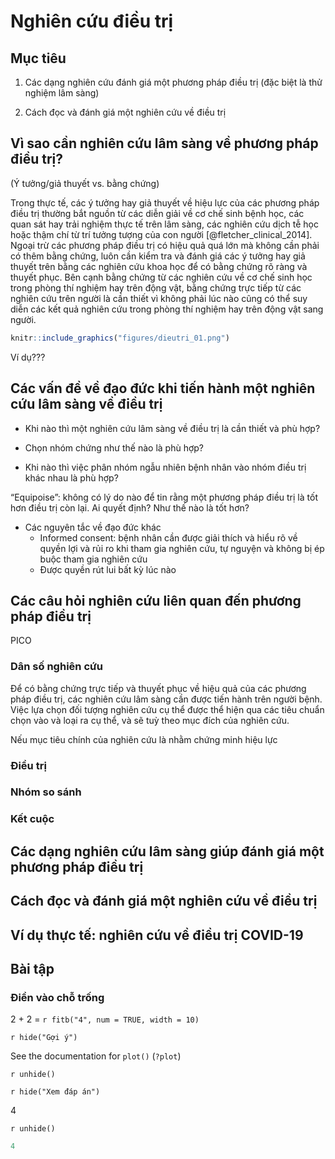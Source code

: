 # Nghiên cứu điều trị {#therapeutic}

## Mục tiêu

1. Các dạng nghiên cứu đánh giá một phương pháp điều trị (đặc biệt là thử nghiệm lâm sàng)

2. Cách đọc và đánh giá một nghiên cứu về điều trị

## Vì sao cần nghiên cứu lâm sàng về phương pháp điều trị?

(Ý tưởng/giả thuyết vs. bằng chứng)

Trong thực tế, các ý tưởng hay giả thuyết về hiệu lực của các phương pháp điều trị thường bắt nguồn từ các diễn giải về cơ chế sinh bệnh học, các quan sát hay trải nghiệm thực tế trên lâm sàng, các nghiên cứu dịch tễ học hoặc thậm chí từ trí tưởng tượng của con người [@fletcher_clinical_2014]. Ngoại trừ các phương pháp điều trị có hiệu quả quá lớn mà không cần phải có thêm bằng chứng, luôn cần kiểm tra và đánh giá các ý tưởng hay giả thuyết trên bằng các nghiên cứu khoa học để có bằng chứng rõ ràng và thuyết phục. Bên cạnh bằng chứng từ các nghiên cứu về cơ chế sinh học trong phòng thí nghiệm hay trên động vật, bằng chứng trực tiếp từ các nghiên cứu trên người là cần thiết vì không phải lúc nào cũng có thể suy diễn các kết quả nghiên cứu trong phòng thí nghiệm hay trên động vật sang người. 

```r
knitr::include_graphics("figures/dieutri_01.png")
```

Ví dụ???

## Các vấn đề về đạo đức khi tiến hành một nghiên cứu lâm sàng về điều trị

* Khi nào thì một nghiên cứu lâm sàng về điều trị là cần thiết và phù hợp?

* Chọn nhóm chứng như thế nào là phù hợp?

* Khi nào thì việc phân nhóm ngẫu nhiên bệnh nhân vào nhóm điều trị khác nhau là phù hợp?

"Equipoise": không có lý do nào để tin rằng một phương pháp điều trị là tốt hơn điều trị còn lại. Ai quyết định? Như thế nào là tốt hơn?

* Các nguyên tắc về đạo đức khác
    + Informed consent: bệnh nhân cần được giải thích và hiểu rõ về quyền lợi và rủi ro khi tham gia nghiên cứu, tự nguyện và không bị ép buộc tham gia nghiên cứu  
    + Được quyền rút lui bất kỳ lúc nào

## Các câu hỏi nghiên cứu liên quan đến phương pháp điều trị

PICO

### Dân số nghiên cứu

Để có bằng chứng trực tiếp và thuyết phục về hiệu quả của các phương pháp điều trị, các nghiên cứu lâm sàng cần được tiến hành trên người bệnh. Việc lựa chọn đối tượng nghiên cứu cụ thể được thể hiện qua các tiêu chuẩn chọn vào và loại ra cụ thể, và sẽ tuỳ theo mục đích của nghiên cứu.

Nếu mục tiêu chính của nghiên cứu là nhằm chứng minh hiệu lực 

### Điều trị

### Nhóm so sánh

### Kết cuộc

## Các dạng nghiên cứu lâm sàng giúp đánh giá một phương pháp điều trị

## Cách đọc và đánh giá một nghiên cứu về điều trị

## Ví dụ thực tế: nghiên cứu về điều trị COVID-19

## Bài tập

### Điền vào chỗ trống

2 + 2 = `r fitb("4", num = TRUE, width = 10)`

`r hide("Gợi ý")`

See the documentation for `plot()` (`?plot`)

`r unhide()`

`r hide("Xem đáp án")`

4

`r unhide()`


```r
4
```

